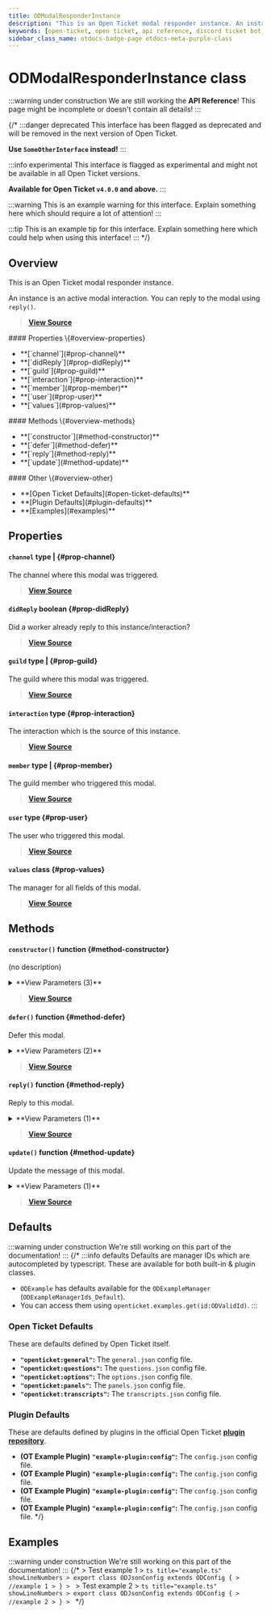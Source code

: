```yaml
---
title: ODModalResponderInstance
description: "This is an Open Ticket modal responder instance. An instance is an active modal interaction. You can reply to the modal using `reply()`."
keywords: [open-ticket, open ticket, api reference, discord ticket bot, class]
sidebar_class_name: otdocs-badge-page otdocs-meta-purple-class
---
```

<head>
    <link rel="apple-touch-icon" href="/img/logo_vertical.png"/>
</head>

# ODModalResponderInstance <M color="purple">class</M>

:::warning under construction
We are still working the **API Reference**! This page might be incomplete or doesn't contain all details!
:::

{/*
:::danger deprecated
This interface has been flagged as deprecated and will be removed in the next version of Open Ticket.

**Use `SomeOtherInterface` instead!**
:::

:::info experimental
This interface is flagged as experimental and might not be available in all Open Ticket versions.

**Available for Open Ticket `v4.0.0` and above.**
:::

:::warning
This is an example warning for this interface. Explain something here which should require a lot of attention!
:::

:::tip
This is an example tip for this interface. Explain something here which could help when using this interface!
:::
*/}

## Overview
This is an Open Ticket modal responder instance.

An instance is an active modal interaction. You can reply to the modal using `reply()`.

> [**View Source**](https://otgithub.dj-dj.be/tree/main/src/core/api/modules/responder.ts#L1017)

<FlexHorizontal>
<div style={{width:"30%"}}>
    #### Properties \{#overview-properties}
    <ul>
        <li>**[`channel`](#prop-channel)**</li>
        <li>**[`didReply`](#prop-didReply)**</li>
        <li>**[`guild`](#prop-guild)**</li>
        <li>**[`interaction`](#prop-interaction)**</li>
        <li>**[`member`](#prop-member)**</li>
        <li>**[`user`](#prop-user)**</li>
        <li>**[`values`](#prop-values)**</li>
    </ul>
</div>
<div style={{width:"30%"}}>
    #### Methods \{#overview-methods}
    <ul>
        <li>**[`constructor`](#method-constructor)**</li>
        <li>**[`defer`](#method-defer)**</li>
        <li>**[`reply`](#method-reply)**</li>
        <li>**[`update`](#method-update)**</li>
    </ul>
</div>
<div style={{width:"30%"}}>
    #### Other \{#overview-other}
    <ul>
        <li>**[Open Ticket Defaults](#open-ticket-defaults)**</li>
        <li>**[Plugin Defaults](#plugin-defaults)**</li>
        <li>**[Examples](#examples)**</li>
    </ul>
</div>
</FlexHorizontal>

## Properties
<Divider></Divider>
#### `channel` <M color="brown">type</M> <ApiBlock><ApiUrl url="js:null" label="null"/>|<ApiUrl url="https://discord.js.org/docs/packages/discord.js/main/TextBasedChannel:TypeAlias" label="discord.TextBasedChannel"/></ApiBlock> \{#prop-channel}
The channel where this modal was triggered.

> [**View Source**](https://otgithub.dj-dj.be/tree/main/src/core/api/modules/responder.ts#L1031)

<Divider></Divider>
#### `didReply` <M color="red">boolean</M> <ApiBlock><ApiUrl url="js:boolean" label="boolean"/></ApiBlock> \{#prop-didReply}
Did a worker already reply to this instance/interaction?

> [**View Source**](https://otgithub.dj-dj.be/tree/main/src/core/api/modules/responder.ts#L1021)

<Divider></Divider>
#### `guild` <M color="brown">type</M> <ApiBlock><ApiUrl url="js:null" label="null"/>|<ApiUrl url="https://discord.js.org/docs/packages/discord.js/main/Guild:Class" label="discord.Guild"/></ApiBlock> \{#prop-guild}
The guild where this modal was triggered.

> [**View Source**](https://otgithub.dj-dj.be/tree/main/src/core/api/modules/responder.ts#L1029)

<Divider></Divider>
#### `interaction` <M color="brown">type</M> <ApiBlock><ApiUrl url="https://discord.js.org/docs/packages/discord.js/main/ModalSubmitInteraction:Class" label="discord.ModalSubmitInteraction"/></ApiBlock> \{#prop-interaction}
The interaction which is the source of this instance.

> [**View Source**](https://otgithub.dj-dj.be/tree/main/src/core/api/modules/responder.ts#L1019)

<Divider></Divider>
#### `member` <M color="brown">type</M> <ApiBlock><ApiUrl url="js:null" label="null"/>|<ApiUrl url="https://discord.js.org/docs/packages/discord.js/main/GuildMember:Class" label="discord.GuildMember"/></ApiBlock> \{#prop-member}
The guild member who triggered this modal.

> [**View Source**](https://otgithub.dj-dj.be/tree/main/src/core/api/modules/responder.ts#L1027)

<Divider></Divider>
#### `user` <M color="brown">type</M> <ApiBlock><ApiUrl url="https://discord.js.org/docs/packages/discord.js/main/User:Class" label="discord.User"/></ApiBlock> \{#prop-user}
The user who triggered this modal.

> [**View Source**](https://otgithub.dj-dj.be/tree/main/src/core/api/modules/responder.ts#L1025)

<Divider></Divider>
#### `values` <M color="purple">class</M> <ApiBlock><ApiUrl url="class:ODModalResponderInstanceValues" label="api.ODModalResponderInstanceValues"/></ApiBlock> \{#prop-values}
The manager for all fields of this modal.

> [**View Source**](https://otgithub.dj-dj.be/tree/main/src/core/api/modules/responder.ts#L1023)

<Divider></Divider>

## Methods
<Divider></Divider>
#### `constructor()` <M color="orange">function</M> <ApiBlock><ApiUrl url="class:ODModalResponderInstance" label="api.ODModalResponderInstance"/></ApiBlock> \{#method-constructor}
(no description)

<details>
<summary>**View Parameters (3)**</summary>
- **`interaction`:** <M color="brown">type</M> <ApiBlock><ApiUrl url="https://discord.js.org/docs/packages/discord.js/main/ModalSubmitInteraction:Class" label="discord.ModalSubmitInteraction"/></ApiBlock> - Parameter Description Lorem Ipsum.
- **`errorCallback`:** <M color="brown">type</M> <ApiBlock><ApiUrl url="js:null" label="null"/>|<ApiUrl url="type:ODResponderTimeoutErrorCallback" label="api.ODResponderTimeoutErrorCallback"/></ApiBlock> - Parameter Description Lorem Ipsum.
- **`timeoutMs`:** <M color="brown">type</M> <ApiBlock><ApiUrl url="js:null" label="null"/>|<ApiUrl url="js:number" label="number"/></ApiBlock> - Parameter Description Lorem Ipsum.
</details>

> [**View Source**](https://otgithub.dj-dj.be/tree/main/src/core/api/modules/responder.ts#L1033)

<Divider></Divider>
#### `defer()` <M color="orange">function</M> <ApiBlock><ApiUrl url="js:promise" label="Promise"/></ApiBlock> \{#method-defer}
Defer this modal.

<details>
<summary>**View Parameters (2)**</summary>
- **`type`:** <M color="brown">type</M> <ApiBlock>"reply"|"update"</ApiBlock> - Parameter Description Lorem Ipsum.
- **`ephemeral`:** <M color="red">boolean</M> <ApiBlock><ApiUrl url="js:boolean" label="boolean"/></ApiBlock> - Parameter Description Lorem Ipsum.
</details>

> [**View Source**](https://otgithub.dj-dj.be/tree/main/src/core/api/modules/responder.ts#L1090)

<Divider></Divider>
#### `reply()` <M color="orange">function</M> <ApiBlock><ApiUrl url="js:promise" label="Promise"/></ApiBlock> \{#method-reply}
Reply to this modal.

<details>
<summary>**View Parameters (1)**</summary>
- **`msg`:** <M color="gray">interface</M> <ApiBlock><ApiUrl url="interface:ODMessageBuildResult" label="api.ODMessageBuildResult"/></ApiBlock> - Parameter Description Lorem Ipsum.
</details>

> [**View Source**](https://otgithub.dj-dj.be/tree/main/src/core/api/modules/responder.ts#L1060)

<Divider></Divider>
#### `update()` <M color="orange">function</M> <ApiBlock><ApiUrl url="js:promise" label="Promise"/></ApiBlock> \{#method-update}
Update the message of this modal.

<details>
<summary>**View Parameters (1)**</summary>
- **`msg`:** <M color="gray">interface</M> <ApiBlock><ApiUrl url="interface:ODMessageBuildResult" label="api.ODMessageBuildResult"/></ApiBlock> - Parameter Description Lorem Ipsum.
</details>

> [**View Source**](https://otgithub.dj-dj.be/tree/main/src/core/api/modules/responder.ts#L1077)

<Divider></Divider>

## Defaults
:::warning under construction
We're still working on this part of the documentation!
:::
{/*
:::info defaults
Defaults are manager IDs which are autocompleted by typescript. These are available for both built-in & plugin classes.
- `ODExample` has defaults available for the `ODExampleManager` (`ODExampleManagerIds_Default`).
- You can access them using `openticket.examples.get(id:ODValidId)`.
:::

### Open Ticket Defaults
These are defaults defined by Open Ticket itself.
- **`"openticket:general"`:** The `general.json` config file.
- **`"openticket:questions"`:** The `questions.json` config file.
- **`"openticket:options"`:** The `options.json` config file.
- **`"openticket:panels"`:** The `panels.json` config file.
- **`"openticket:transcripts"`:** The `transcripts.json` config file.

### Plugin Defaults
These are defaults defined by plugins in the official Open Ticket [**plugin repository**](https://odplugins.dj-dj.be/tree/main/open-ticket).
- <C color="blue">**(OT Example Plugin)**</C> **`"example-plugin:config"`:** The `config.json` config file.
- <C color="blue">**(OT Example Plugin)**</C> **`"example-plugin:config"`:** The `config.json` config file.
- <C color="blue">**(OT Example Plugin)**</C> **`"example-plugin:config"`:** The `config.json` config file.
- <C color="blue">**(OT Example Plugin)**</C> **`"example-plugin:config"`:** The `config.json` config file.
*/}

## Examples
:::warning under construction
We're still working on this part of the documentation!
:::
{/*
<Tabs>
    <TabItem value="First Example">
    > Test example 1
    > ```ts title="example.ts" showLineNumbers
    > export class ODJsonConfig extends ODConfig {
    >     //example 1
    > }
    > ```
    </TabItem>
    <TabItem value="Second Example">
    > Test example 2
    > ```ts title="example.ts" showLineNumbers
    > export class ODJsonConfig extends ODConfig {
    >     //example 2
    > }
    > ```
    </TabItem>
</Tabs>
*/}
